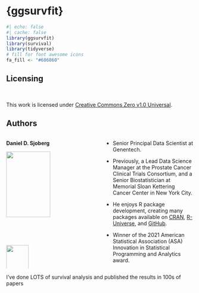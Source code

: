 # {ggsurvfit}

```r
#| echo: false
#| cache: false
library(ggsurvfit)
library(survival)
library(tidyverse)
# fill for font awesome icons
fa_fill <- "#606060"
```


## Licensing

<br>

This work is licensed under [Creative Commons Zero v1.0 Universal](https://creativecommons.org/publicdomain/zero/1.0/).


## Authors

::: columns
::: {.column width="50%"}
::: {.center}
**Daniel D. Sjoberg**

![](images/dan-circle-cropped.png){width="70%"}
![](images/genentech-logo.png){width="50%"}
:::
:::

::: {.column width="50%"}
::: {.small}

* Senior Principal Data Scientist at Genentech. 

* Previously, a Lead Data Science Manager at the Prostate Cancer Clinical Trials Consortium, and a Senior Biostatistician at Memorial Sloan Kettering Cancer Center in New York City.

* He enjoys R package development, creating many packages available on [CRAN](https://cran.r-project.org/web/packages/), [R-Universe](https://ddsjoberg.r-universe.dev/ui#packages), and [GitHub](https://github.com/ddsjoberg). 

* Winner of the 2021 American Statistical Association (ASA) Innovation in Statistical Programming and Analytics award.

:::
:::
:::

::: {.notes}
I've done LOTS of survival analysis and published the results in 100s of papers
:::
